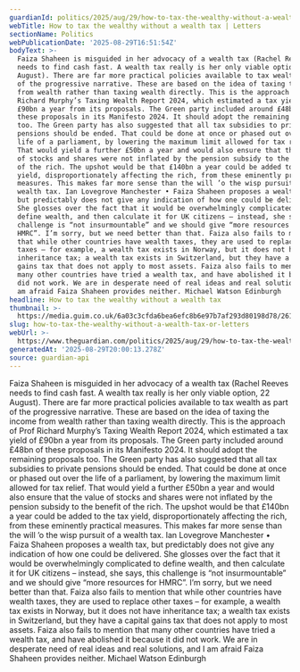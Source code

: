 ```yaml
---
guardianId: politics/2025/aug/29/how-to-tax-the-wealthy-without-a-wealth-tax
webTitle: How to tax the wealthy without a wealth tax | Letters
sectionName: Politics
webPublicationDate: '2025-08-29T16:51:54Z'
bodyText: >-
  Faiza Shaheen is misguided in her advocacy of a wealth tax (Rachel Reeves
  needs to find cash fast. A wealth tax really is her only viable option, 22
  August). There are far more practical policies available to tax wealth as part
  of the progressive narrative. These are based on the idea of taxing the income
  from wealth rather than taxing wealth directly. This is the approach of Prof
  Richard Murphy’s Taxing Wealth Report 2024, which estimated a tax yield of
  £90bn a year from its proposals. The Green party included around £48bn of
  these proposals in its Manifesto 2024. It should adopt the remaining proposals
  too. The Green party has also suggested that all tax subsidies to private
  pensions should be ended. That could be done at once or phased out over the
  life of a parliament, by lowering the maximum limit allowed for tax relief.
  That would yield a further £50bn a year and would also ensure that the value
  of stocks and shares were not inflated by the pension subsidy to the benefit
  of the rich. The upshot would be that £140bn a year could be added to the tax
  yield, disproportionately affecting the rich, from these eminently practical
  measures. This makes far more sense than the will ’o the wisp pursuit of a
  wealth tax. Ian Lovegrove Manchester • Faiza Shaheen proposes a wealth tax,
  but predictably does not give any indication of how one could be delivered.
  She glosses over the fact that it would be overwhelmingly complicated to
  define wealth, and then calculate it for UK citizens – instead, she says, this
  challenge is “not insurmountable” and we should give “more resources for
  HMRC”. I’m sorry, but we need better than that. Faiza also fails to mention
  that while other countries have wealth taxes, they are used to replace other
  taxes – for example, a wealth tax exists in Norway, but it does not have
  inheritance tax; a wealth tax exists in Switzerland, but they have a capital
  gains tax that does not apply to most assets. Faiza also fails to mention that
  many other countries have tried a wealth tax, and have abolished it because it
  did not work. We are in desperate need of real ideas and real solutions, and I
  am afraid Faiza Shaheen provides neither. Michael Watson Edinburgh
headline: How to tax the wealthy without a wealth tax
thumbnail: >-
  https://media.guim.co.uk/6a03c3cfda6bea6efc8b6e97b7af293d80198d78/261_0_5000_4000/500.jpg
slug: how-to-tax-the-wealthy-without-a-wealth-tax-or-letters
webUrl: >-
  https://www.theguardian.com/politics/2025/aug/29/how-to-tax-the-wealthy-without-a-wealth-tax
generatedAt: '2025-08-29T20:00:13.278Z'
source: guardian-api
---
```

Faiza Shaheen is misguided in her advocacy of a wealth tax (Rachel Reeves needs to find cash fast. A wealth tax really is her only viable option, 22 August). There are far more practical policies available to tax wealth as part of the progressive narrative. These are based on the idea of taxing the income from wealth rather than taxing wealth directly. This is the approach of Prof Richard Murphy’s Taxing Wealth Report 2024, which estimated a tax yield of £90bn a year from its proposals. The Green party included around £48bn of these proposals in its Manifesto 2024. It should adopt the remaining proposals too. The Green party has also suggested that all tax subsidies to private pensions should be ended. That could be done at once or phased out over the life of a parliament, by lowering the maximum limit allowed for tax relief. That would yield a further £50bn a year and would also ensure that the value of stocks and shares were not inflated by the pension subsidy to the benefit of the rich. The upshot would be that £140bn a year could be added to the tax yield, disproportionately affecting the rich, from these eminently practical measures. This makes far more sense than the will ’o the wisp pursuit of a wealth tax. Ian Lovegrove Manchester • Faiza Shaheen proposes a wealth tax, but predictably does not give any indication of how one could be delivered. She glosses over the fact that it would be overwhelmingly complicated to define wealth, and then calculate it for UK citizens – instead, she says, this challenge is “not insurmountable” and we should give “more resources for HMRC”. I’m sorry, but we need better than that. Faiza also fails to mention that while other countries have wealth taxes, they are used to replace other taxes – for example, a wealth tax exists in Norway, but it does not have inheritance tax; a wealth tax exists in Switzerland, but they have a capital gains tax that does not apply to most assets. Faiza also fails to mention that many other countries have tried a wealth tax, and have abolished it because it did not work. We are in desperate need of real ideas and real solutions, and I am afraid Faiza Shaheen provides neither. Michael Watson Edinburgh
